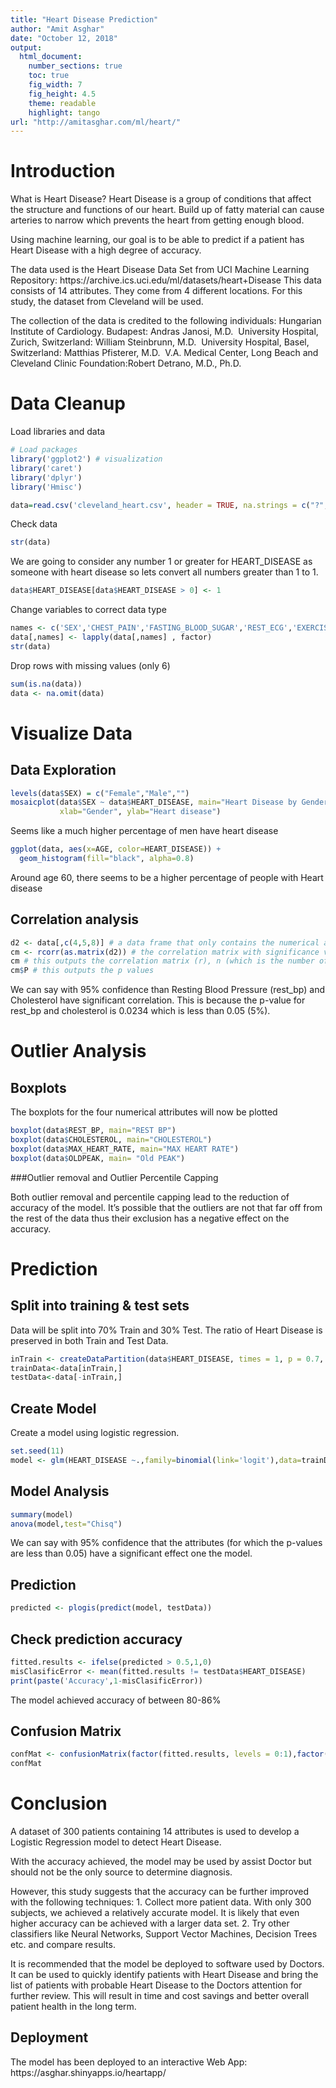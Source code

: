 ---
title: "Heart Disease Prediction"
author: "Amit Asghar"
date: "October 12, 2018"
output:
  html_document:
    number_sections: true
    toc: true
    fig_width: 7
    fig_height: 4.5
    theme: readable
    highlight: tango
url: "http://amitasghar.com/ml/heart/"
---

# Introduction

What is Heart Disease?
Heart Disease is a group of conditions that affect the structure and functions of our heart. Build up of fatty material can cause arteries to narrow which prevents the heart from getting enough blood.

Using machine learning, our goal is to be able to predict if a patient has Heart Disease with a high degree of accuracy. 

The data used is the Heart Disease Data Set from UCI Machine Learning Repository:
https://archive.ics.uci.edu/ml/datasets/heart+Disease
This data consists of 14 attributes. They come from 4 different locations. For this study, the dataset from Cleveland will be used.

The collection of the data is credited to the following individuals:
Hungarian Institute of Cardiology. Budapest: Andras Janosi, M.D. 
University Hospital, Zurich, Switzerland: William Steinbrunn, M.D. 
University Hospital, Basel, Switzerland: Matthias Pfisterer, M.D. 
V.A. Medical Center, Long Beach and Cleveland Clinic Foundation:Robert Detrano, M.D., Ph.D.

# Data Cleanup

Load libraries and data

```{r, message = FALSE}
# Load packages
library('ggplot2') # visualization
library('caret')
library('dplyr')
library('Hmisc')

data=read.csv('cleveland_heart.csv', header = TRUE, na.strings = c("?",""))
```

Check data

```{r, message = FALSE}
str(data)
```

We are going to consider any number 1 or greater for HEART_DISEASE as someone with heart disease so lets convert all numbers greater than 1 to 1.

```{r, message = FALSE}
data$HEART_DISEASE[data$HEART_DISEASE > 0] <- 1
```

Change variables to correct data type

```{r, message = FALSE}
names <- c('SEX','CHEST_PAIN','FASTING_BLOOD_SUGAR','REST_ECG','EXERCISE_INDUCED_ANGINA','SLOPE','MAJOR_VESSELS','THAL','HEART_DISEASE')
data[,names] <- lapply(data[,names] , factor)
str(data)
```


Drop rows with missing values (only 6)

```{r, message = FALSE}
sum(is.na(data))
data <- na.omit(data)
```


# Visualize Data

## Data Exploration

```{r, message = FALSE}
levels(data$SEX) = c("Female","Male","")
mosaicplot(data$SEX ~ data$HEART_DISEASE, main="Heart Disease by Gender", color=TRUE,
           xlab="Gender", ylab="Heart disease")
```

Seems like a much higher percentage of men have heart disease

```{r, message = FALSE}
ggplot(data, aes(x=AGE, color=HEART_DISEASE)) +
  geom_histogram(fill="black", alpha=0.8)
```

Around age 60, there seems to be a higher percentage of people with Heart disease

## Correlation analysis

```{r, message = FALSE}
d2 <- data[,c(4,5,8)] # a data frame that only contains the numerical attributes
cm <- rcorr(as.matrix(d2)) # the correlation matrix with significance values
cm # this outputs the correlation matrix (r), n (which is the number of observations)
cm$P # this outputs the p values
```

We can say with 95% confidence than Resting Blood Pressure (rest_bp) and Cholesterol have significant correlation. This is because the p-value for rest_bp and cholesterol is 0.0234 which is less than 0.05 (5%).

# Outlier Analysis

## Boxplots

The boxplots for the four numerical attributes will now be plotted

```{r, message = FALSE}
boxplot(data$REST_BP, main="REST BP")
boxplot(data$CHOLESTEROL, main="CHOLESTEROL")
boxplot(data$MAX_HEART_RATE, main="MAX HEART RATE")
boxplot(data$OLDPEAK, main= "Old PEAK")
```

###Outlier removal and Outlier Percentile Capping

Both outlier removal and percentile capping lead to the reduction of accuracy of the model.
It’s possible that the outliers are not that far off from the rest of the data thus their exclusion has a negative effect on the accuracy.


# Prediction

## Split into training & test sets

Data will be split into 70% Train and 30% Test. The ratio of Heart Disease is preserved in both Train and Test Data.

```{r, message = FALSE}
inTrain <- createDataPartition(data$HEART_DISEASE, times = 1, p = 0.7, list = FALSE)
trainData<-data[inTrain,]
testData<-data[-inTrain,]
```

## Create Model

Create a model using logistic regression.

```{r, message = FALSE}
set.seed(11)
model <- glm(HEART_DISEASE ~.,family=binomial(link='logit'),data=trainData)
```

## Model Analysis
```{r, message = FALSE}
summary(model)
anova(model,test="Chisq")
```

We can say with 95% confidence that the attributes (for which the p-values are less than 0.05) have a significant effect one the model.

## Prediction

```{r, message = FALSE}
predicted <- plogis(predict(model, testData)) 
```

## Check prediction accuracy
```{r, message = FALSE}
fitted.results <- ifelse(predicted > 0.5,1,0)
misClasificError <- mean(fitted.results != testData$HEART_DISEASE)
print(paste('Accuracy',1-misClasificError))
```

The model achieved accuracy of between 80-86%

## Confusion Matrix
```{r, message = FALSE}
confMat <- confusionMatrix(factor(fitted.results, levels = 0:1),factor(testData$HEART_DISEASE, levels = 0:1))
confMat
```

# Conclusion

A dataset of 300 patients containing 14 attributes is used to develop a Logistic Regression model to detect Heart Disease.

With the accuracy achieved, the model may be used by assist Doctor but should not be the only source to determine diagnosis.

However, this study suggests that the accuracy can be further improved with the following techniques:
1. Collect more patient data. With only 300 subjects, we achieved a relatively accurate model. It is likely that even     higher accuracy can be achieved with a larger data set.
2. Try other classifiers like Neural Networks, Support Vector Machines, Decision Trees etc. and compare results.

It is recommended that the model be deployed to software used by Doctors. It can be used to quickly identify patients with Heart Disease and bring the list of patients with probable Heart Disease to the Doctors attention for further review. This will result in time and cost savings and better overall patient health in the long term.

## Deployment

The model has been deployed to an interactive Web App: 
https://asghar.shinyapps.io/heartapp/
